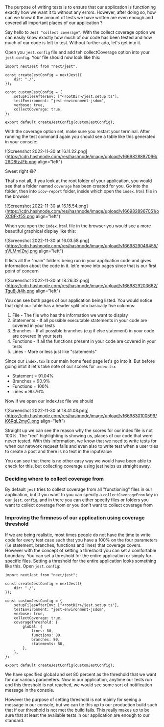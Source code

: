 The purpose of writing tests is to ensure that our application is functioning exactly how we want it to without any errors. However, after doing so, how can we know if the amount of tests we have written are even enough and covered all important places of our application ?

Say hello to `Jest "collect coverage"`. With the collect coverage option we can easily know exactly how much of our code has been tested and how much of our code is left to test. Without further ado, let's get into it.

Open you `jest.config` file and add teh collectCoverage option into your `jest.config`. Your file should now look like this:

```
import nextJest from "next/jest";

const createJestConfig = nextJest({
	dir: "./",
});

const customJestConfig = {
	setupFilesAfterEnv: ["<rootDir>/jest.setup.ts"],
	testEnvironment: "jest-environment-jsdom",
	verbose: true,
	collectCoverage: true,
};

export default createJestConfig(customJestConfig);

```

With the coverage option set, make sure you restart your terminal. After running the test command again you should see a table like this generated in your console:

![Screenshot 2022-11-30 at 16.11.22.png](https://cdn.hashnode.com/res/hashnode/image/upload/v1669828887066/26D8tzJFb.png align="left")

Sweet right 😅?

That's not all, If you look at the root folder of your application, you would see that a folder named `coverage` has been created for you. Go into the folder, then into `icov-report` folder, inside which open the `index.html` file in the browser

![Screenshot 2022-11-30 at 16.15.54.png](https://cdn.hashnode.com/res/hashnode/image/upload/v1669828967051/oXCBFkf5S.png align="left")

When you open the `index.html` file in the browser you would see a more beautiful graphical display like this:

![Screenshot 2022-11-30 at 16.03.58.png](https://cdn.hashnode.com/res/hashnode/image/upload/v1669829046455/sVLMmIZwj.png align="left")

It lists all the "main" folders being run in your application code and gives information about the code in it. let'e move into pages since that is our first point of concern

![Screenshot 2022-11-30 at 18.26.32.png](https://cdn.hashnode.com/res/hashnode/image/upload/v1669829203662/Tgu8jJt4h.png align="left")

You can see both pages of our application being listed. You would notice that right our table
has a header split into basically five columns:

1. File - The file who has the information we want to display
2. Statements - If all possible executable statements in your code are covered in your tests
3. Branches - If all possible branches (e.g if else statement) in your code are covered in your tests
4. Functions - If all the functions present in your code are covered in your tests
5. Lines - More or less just like "statements"

Since our `index.tsx` is our main home feed page let's go into it. But before going intot it let's take note of our scores for `index.tsx`

- Statement = 91.04%
- Branches = 90.9%
- Functions = 100%
- Lines = 90.76%

Now if we open our index.tsx file we should

![Screenshot 2022-11-30 at 18.41.08.png](https://cdn.hashnode.com/res/hashnode/image/upload/v1669830100599/K6RqL2myC.png align="left")

Straight up we can see the reason why the scores for our index file is not 100%. The "red" highlighting is showing us, places of our code that were never tested. With this information, we know that we need to write tests for when our network request fails and even also to write test when a user tries to create a post and there is no text in the inputValue

You can see that there is no other easy way we would have been able to check for this, but collecting coverage using jest helps us straight away.

### Deciding where to collect coverage from

By default `jest` tries to collect coverage from all "functioning" files in our application, but if you want to you can specify a `collectCoverageFrom` key in our `jest.config`, and in there you can either specify files or folders you want to collect coverage from or you don't want to collect coverage from

### Improving the firmness of our application using coverage threshold

If we are being realistic, most times people do not have the time to write code for every test case such that you have a 100% on the four parameters (i.e statement, branches, functions and lines) that coverage covers. However with the concept of setting a threshold you can set a comfortable boundary. You can set a threshold for the entire application or simply for specific files. Setting a threshold for the entire application looks something like this. Open `jest.config`:

```
import nextJest from "next/jest";

const createJestConfig = nextJest({
	dir: "./",
});

const customJestConfig = {
	setupFilesAfterEnv: ["<rootDir>/jest.setup.ts"],
	testEnvironment: "jest-environment-jsdom",
	verbose: true,
	collectCoverage: true,
	coverageThreshold: {
		global: {
			lines: 80,
			functions: 80,
			branches: 80,
			statements: 80,
		},
	},
};

export default createJestConfig(customJestConfig);
```

We have specified global and set 80 percent as the threshold that we want for our various parameters. Now in our application, anytime our tests run and this threshold is not reached, we would see some sort of notification message in the console.

However the purpose of setting threshold is not mainly for seeing a message in our console, but we can tie this up to our production build such that if our threshold is not met the build fails. This really makes up to be sure that at least the available tests in our application are enough to our standard.
